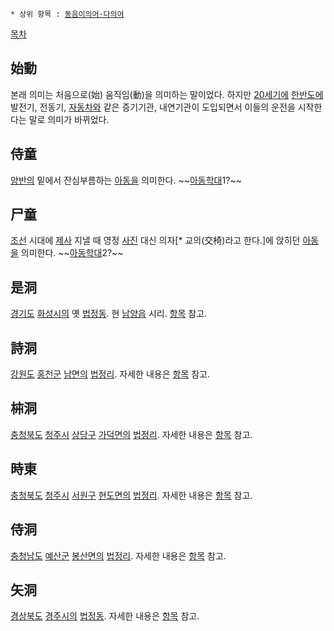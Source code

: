  * 상위 항목 : [[동음이의어·다의어]]

[[목차]]

== 始動 ==
본래 의미는 처음으로(始) 움직임(動)을 의미하는 말이었다. 하지만 [[20세기]]에 [[한반도]]에 발전기, 전동기, [[자동차]]와 같은 증기기관, 내연기관이 도입되면서 이들의 운전을 시작한다는 말로 의미가 바뀌었다.

== 侍童 ==
[[양반]]의 밑에서 잔심부름하는 [[아동]]을 의미한다. ~~[[아동학대]]1?~~

== 尸童 ==
[[조선]] 시대에 [[제사]] 지낼 때 영정 [[사진]] 대신 의자[* 교의(交椅)라고 한다.]에 앉히던 [[아동]]을 의미한다. ~~[[아동학대]]2?~~

== 是洞 ==
[[경기도]] [[화성시]]의 옛 [[법정동]]. 현 [[남양읍]] 시리. [[시동(화성)|항목]] 참고.
== 詩洞 ==
[[강원도]] [[홍천군]] [[남면(홍천)|남면]]의 [[리(행정구역)|법정리]]. 자세한 내용은 [[남면(홍천)|항목]] 참고.

== 枾洞 ==
[[충청북도]] [[청주시]] [[상당구]] [[가덕면]]의 [[리(행정구역)|법정리]]. 자세한 내용은 [[가덕면|항목]] 참고.

== 時東 ==
[[충청북도]] [[청주시]] [[서원구]] [[현도면]]의 [[리(행정구역)|법정리]]. 자세한 내용은 [[현도면|항목]] 참고.

== 侍洞 ==
[[충청남도]] [[예산군]] [[봉산면]]의 [[리(행정구역)|법정리]]. 자세한 내용은 [[봉산면|항목]] 참고.

== 矢洞 ==
[[경상북도]] [[경주시]]의 [[법정동]]. 자세한 내용은 [[시동(경주)|항목]] 참고.
